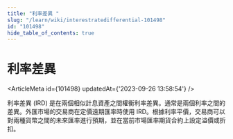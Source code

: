 ```yaml
---
title: "利率差異 "
slug: "/learn/wiki/interestratedifferential-101498"
id: "101498"
hide_table_of_contents: true
---
```



# 利率差異 

<ArticleMeta id={101498} updatedAt={'2023-09-26 13:58:54'} />
<div className='border-solid border-b border-t-0 my-4 border-[var(--ifm-color-gray-300)]' />

利率差異 (IRD) 是在兩個相似計息資產之間權衡利率差異。通常是兩個利率之間的差異。外匯市場的交易商在定價遠期匯率時使用 IRD。根據利率平價，交易商可以對兩種貨幣之間的未來匯率進行預期，並在當前市場匯率期貨合約上設定溢價或折扣。
